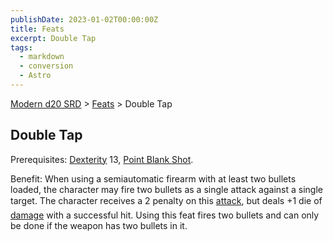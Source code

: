 ```yaml
---
publishDate: 2023-01-02T00:00:00Z
title: Feats
excerpt: Double Tap
tags:
  - markdown
  - conversion
  - Astro
---
```


[Modern d20 SRD](/#modernD20) > [Feats](modern-d20-srd-feats-index) > Double Tap

## Double Tap

Prerequisites: [Dexterity](modern-d20-srd-basics-ability-scores) 13, [Point Blank Shot](modern-d20-srd-feats-point-blank-shot).

Benefit: When using a semiautomatic firearm with at least two bullets loaded, the character may fire two bullets as a single attack against a single target. The character receives a 2 penalty on this [attack](modern-d20-srd-combat-attack-roll), but deals +1 die of [damage](modern-d20-srd-combat-damage) with a successful hit. Using this feat fires two bullets and can only be done if the weapon has two bullets in it.
